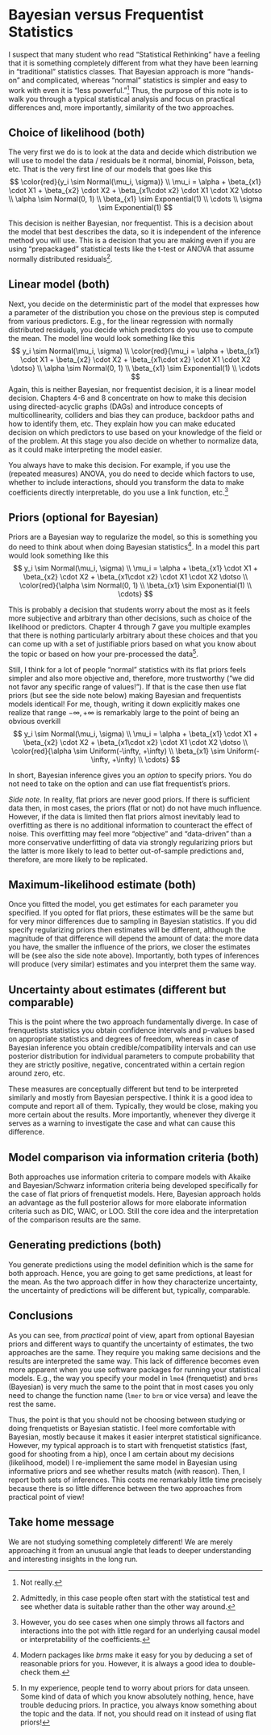 # Bayesian versus Frequentist Statistics

I suspect that many student who read "Statistical Rethinking" have a feeling that it is something completely different from what they have been learning in "traditional" statistics classes. That Bayesian approach is more "hands-on" and complicated, whereas "normal" statistics is simpler and easy to work with even it is "less powerful."^[Not really.] Thus, the purpose of this note is to walk you through a typical statistical analysis and focus on practical differences and, more importantly, similarity of the two approaches.

## Choice of likelihood (both)
The very first we do is to look at the data and decide which distribution we will use to model the data / residuals be it normal, binomial, Poisson, beta, etc. That is the very first line of our models that goes like this
$$
\color{red}{y_i \sim Normal(\mu_i, \sigma)} \\
\mu_i = \alpha + \beta_{x1} \cdot X1 + \beta_{x2} \cdot X2 + \beta_{x1\cdot x2} \cdot X1 \cdot X2 \dotso \\
\alpha \sim Normal(0, 1) \\
\beta_{x1} \sim Exponential(1) \\
\cdots \\
\sigma \sim Exponential(1)
$$

This decision is neither Bayesian, nor frequentist. This is a decision about the model that best describes the data, so it is independent of the inference method you will use. This is a decision that you are making even if you are using "prepackaged" statistical tests like the t-test or ANOVA that assume normally distributed residuals^[Admittedly, in this case people often start with the statistical test and see whether data is suitable rather than the other way around.].

## Linear model (both)
Next, you decide on the deterministic part of the model that expresses how a parameter of the distribution you chose on the previous step is computed from various predictors. E.g., for the linear regression with normally distributed residuals, you decide which predictors do you use to compute the mean. The model line would look something like this
$$
y_i \sim Normal(\mu_i, \sigma) \\
\color{red}{\mu_i = \alpha + \beta_{x1} \cdot X1 + \beta_{x2} \cdot X2 + \beta_{x1\cdot x2} \cdot X1 \cdot X2 \dotso} \\
\alpha \sim Normal(0, 1) \\
\beta_{x1} \sim Exponential(1) \\
\cdots
$$
Again, this is neither Bayesian, nor frequentist decision, it is a linear model decision. Chapters 4-6 and 8 concentrate on how to make this decision using directed-acyclic graphs (DAGs)  and introduce concepts of multicollinearity, colliders and bias they can produce, backdoor paths and how to identify them, etc. They explain how you can make educated decision on which predictors to use based on your knowledge of the field or of the problem. At this stage you also decide on whether to normalize data, as it could make interpreting the model easier. 

You always have to make this decision. For example, if you use the (repeated measures) ANOVA, you do need to decide which factors to use, whether to include interactions, should you transform the data to make coefficients directly interpretable, do you use a link function, etc.^[However, you do see cases when one simply throws all factors and interactions into the pot with little regard for an underlying causal model or interpretability of the coefficients.] 

## Priors (optional for Bayesian)
Priors are a Bayesian way to regularize the model, so this is something you do need to think about when doing Bayesian statistics^[Modern packages like _brms_ make it easy for you by deducing a set of reasonable priors for you. However, it is always a good idea to double-check them.]. In a model this part would look something like this
$$
y_i \sim Normal(\mu_i, \sigma) \\
\mu_i = \alpha + \beta_{x1} \cdot X1 + \beta_{x2} \cdot X2 + \beta_{x1\cdot x2} \cdot X1 \cdot X2 \dotso \\
\color{red}{\alpha \sim Normal(0, 1) \\
\beta_{x1} \sim Exponential(1) \\
\cdots}
$$


This is probably a decision that students worry about the most as it feels more subjective and arbitrary than other decisions, such as choice of the likelihood or predictors. Chapter 4 through 7 gave you multiple examples that there is nothing particularly arbitrary about these choices and that you can come up with a set of justifiable priors based on what you know about the topic or based on how your pre-processed the data^[In my experience, people tend to worry about priors for data unseen. Some kind of data of which you know absolutely nothing, hence, have trouble deducing priors. In practice, you always know something about the topic and the data. If not, you should read on it instead of using flat priors!].

Still, I think for a lot of people "normal" statistics with its flat priors feels simpler and also more objective and, therefore, more trustworthy ("we did not favor any specific range of values!"). If that is the case then use flat priors (but see the side note below) making Bayesian and frequentists models identical! For me, though, writing it down explicitly makes one realize that range $-\infty, +\infty$ is remarkably large to the point of being an obvious overkill
$$
y_i \sim Normal(\mu_i, \sigma) \\
\mu_i = \alpha + \beta_{x1} \cdot X1 + \beta_{x2} \cdot X2 + \beta_{x1\cdot x2} \cdot X1 \cdot X2 \dotso \\
\color{red}{\alpha \sim Uniform(-\infty, +\infty) \\
\beta_{x1} \sim Uniform(-\infty, +\infty) \\
\cdots}
$$

In short, Bayesian inference gives you an _option_ to specify priors. You do not need to take on the option and can use flat frequentist's priors.

_Side note._ In reality, flat priors are never good priors. If there is sufficient data then, in most cases, the priors (flat or not) do not have much influence. However, if the data is limited then flat priors almost inevitably lead to overfitting as there is no additional information to counteract the effect of noise. This overfitting may feel more "objective" and "data-driven" than a more conservative underfitting of data via strongly regularizing priors but the latter is more likely to lead to better out-of-sample predictions and, therefore, are more likely to be replicated. 

## Maximum-likelihood estimate (both)
Once you fitted the model, you get estimates for each parameter you specified. If you opted for flat priors, these estimates will be the same but for very minor differences due to sampling in Bayesian statistics. If you did specify regularizing priors then estimates will be different, although the magnitude of that difference will depend the amount of data: the more data you have, the smaller the influence of the priors, we closer the estimates will be (see also the side note above). Importantly, both types of inferences will produce (very similar) estimates and you interpret them the same way.

## Uncertainty about estimates (different but comparable)
This is the point where the two approach fundamentally diverge. In case of frenquetists statistics you obtain confidence intervals and p-values based on appropriate statistics and degrees of freedom, whereas in case of Bayesian inference you obtain credible/compatibility intervals and can use posterior distribution for individual parameters to compute probability that they are strictly positive, negative, concentrated within a certain region around zero, etc. 

These measures are conceptually different but tend to be interpreted similarly and mostly from Bayesian perspective. I think it is a good idea to compute and report all of them. Typically, they would be close, making you more certain about the results. More importantly, whenever they diverge it serves as a warning to investigate the case and what can cause this difference.

## Model comparison via information criteria (both)
Both approaches use information criteria to compare models with Akaike and Bayesian/Schwarz information criteria being developed specifically for the case of flat priors of frenquetist models. Here, Bayesian approach holds an advantage as the full posterior allows for more elaborate information criteria such as DIC, WAIC, or LOO. Still the core idea and the interpretation of the comparison results are the same.

## Generating predictions (both)
You generate predictions using the model definition which is the same for both approach. Hence, you are going to get same predictions, at least for the mean. As the two approach differ in how they characterize uncertainty, the uncertainty of predictions will be different but, typically, comparable.

## Conclusions
As you can see, from _practical_ point of view, apart from optional Bayesian priors and different ways to quantify the uncertainty of estimates, the two approaches are the same. They require you making same decisions and the results are interpreted the same way. This lack of difference becomes even more apparent when you use software packages for running your statistical models. E.g., the way you specify your model in `lme4` (frenquetist) and `brms` (Bayesian) is very much the same to the point that in most cases you only need to change the function name (`lmer` to `brm` or vice versa) and leave the rest the same.

Thus, the point is that you should not be choosing between studying or doing frenquetists or Bayesian statistic. I feel more comfortable with Bayesian, mostly because it makes it easier interpret statistical significance. However, my typical approach is to start with frenquetist statistics (fast, good for shooting from a hip), once I am certain about my decisions (likelihood, model) I re-impliement the same model in Bayesian using informative priors and see whether results match (with reason). Then, I report both sets of inferences. This costs me remarkably little time precisely because there is so little difference between the two approaches from practical point of view!

## Take home message
We are not studying something completely different! We are merely approaching it from an unusual angle that leads to deeper understanding and interesting insights in the long run.
